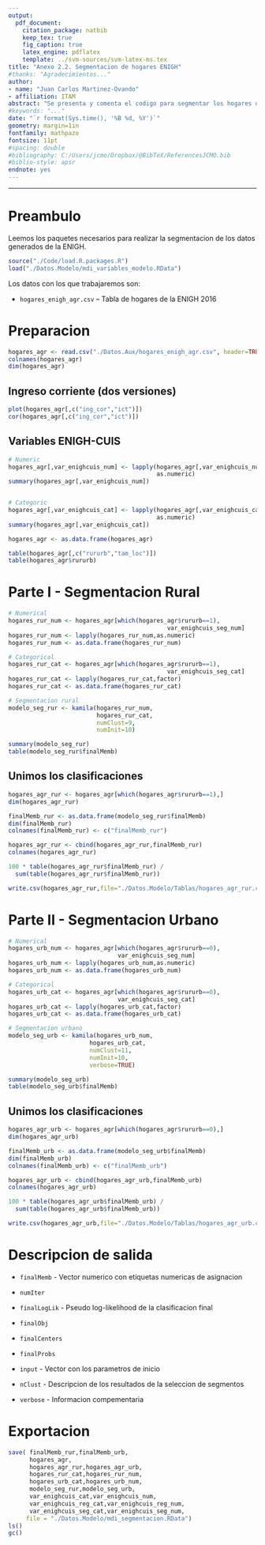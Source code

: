 ```yaml
---
output: 
  pdf_document:
    citation_package: natbib
    keep_tex: true
    fig_caption: true
    latex_engine: pdflatex
    template: ../svm-sources/svm-latex-ms.tex
title: "Anexo 2.2. Segmentacion de hogares ENIGH"
#thanks: "Agradecimientos..."
author: 
- name: "Juan Carlos Martinez-Ovando"
- affiliation: ITAM
abstract: "Se presenta y comenta el codigo para segmentar los hogares de la ENIGH 2016"
#keywords: "..."
date: "`r format(Sys.time(), '%B %d, %Y')`"
geometry: margin=1in
fontfamily: mathpazo
fontsize: 11pt
#spacing: double
#bibliography: C:/Users/jcmo/Dropbox/@BibTeX/ReferencesJCMO.bib
#biblio-style: apsr
endnote: yes
---
```


----------------

# Preambulo

Leemos los paquetes necesarios para realizar la segmentacion de los datos generados de la ENIGH.

```r
source("./Code/load.R.packages.R")
load("./Datos.Modelo/mdi_variables_modelo.RData")
```

Los datos con los que trabajaremos son:

* `hogares_enigh_agr.csv` -- Tabla de hogares de la ENIGH 2016  

# Preparacion

```r
hogares_agr <- read.csv("./Datos.Aux/hogares_enigh_agr.csv", header=TRUE)
colnames(hogares_agr)
dim(hogares_agr)
```

## Ingreso corriente (dos versiones)

```r
plot(hogares_agr[,c("ing_cor","ict")])
cor(hogares_agr[,c("ing_cor","ict")])
```

## Variables ENIGH-CUIS

```r
# Numeric
hogares_agr[,var_enighcuis_num] <- lapply(hogares_agr[,var_enighcuis_num],
                                          as.numeric)
summary(hogares_agr[,var_enighcuis_num])


# Categoric
hogares_agr[,var_enighcuis_cat] <- lapply(hogares_agr[,var_enighcuis_cat],
                                          as.numeric)
summary(hogares_agr[,var_enighcuis_cat])

hogares_agr <- as.data.frame(hogares_agr)

table(hogares_agr[,c("rururb","tam_loc")])
table(hogares_agr$rururb)
```

# Parte I - Segmentacion Rural

```r
# Numerical
hogares_rur_num <- hogares_agr[which(hogares_agr$rururb==1),
                                             var_enighcuis_seg_num]
hogares_rur_num <- lapply(hogares_rur_num,as.numeric)
hogares_rur_num <- as.data.frame(hogares_rur_num)

# Categorical
hogares_rur_cat <- hogares_agr[which(hogares_agr$rururb==1),
                                             var_enighcuis_seg_cat]
hogares_rur_cat <- lapply(hogares_rur_cat,factor)
hogares_rur_cat <- as.data.frame(hogares_rur_cat)

# Segmentacion rural
modelo_seg_rur <- kamila(hogares_rur_num, 
                         hogares_rur_cat,
                         numClust=9,
                         numInit=10)

summary(modelo_seg_rur)
table(modelo_seg_rur$finalMemb)
```

## Unimos los clasificaciones

```r
hogares_agr_rur <- hogares_agr[which(hogares_agr$rururb==1),]
dim(hogares_agr_rur)

finalMemb_rur <- as.data.frame(modelo_seg_rur$finalMemb)
dim(finalMemb_rur)
colnames(finalMemb_rur) <- c("finalMemb_rur") 

hogares_agr_rur <- cbind(hogares_agr_rur,finalMemb_rur)
colnames(hogares_agr_rur)  

100 * table(hogares_agr_rur$finalMemb_rur) / 
  sum(table(hogares_agr_rur$finalMemb_rur))

write.csv(hogares_agr_rur,file="./Datos.Modelo/Tablas/hogares_agr_rur.csv")
```

# Parte II - Segmentacion Urbano

```r
# Numerical
hogares_urb_num <- hogares_agr[which(hogares_agr$rururb==0), 
                               var_enighcuis_seg_num]
hogares_urb_num <- lapply(hogares_urb_num,as.numeric)
hogares_urb_num <- as.data.frame(hogares_urb_num)

# Categorical
hogares_urb_cat <- hogares_agr[which(hogares_agr$rururb==0), 
                               var_enighcuis_seg_cat]
hogares_urb_cat <- lapply(hogares_urb_cat,factor)
hogares_urb_cat <- as.data.frame(hogares_urb_cat)

# Segmentacion urbano
modelo_seg_urb <- kamila(hogares_urb_num, 
                       hogares_urb_cat,
                       numClust=11,
                       numInit=10,
                       verbose=TRUE)

summary(modelo_seg_urb)
table(modelo_seg_urb$finalMemb)
```

## Unimos los clasificaciones

```r
hogares_agr_urb <- hogares_agr[which(hogares_agr$rururb==0),]
dim(hogares_agr_urb)

finalMemb_urb <- as.data.frame(modelo_seg_urb$finalMemb)
dim(finalMemb_urb)
colnames(finalMemb_urb) <- c("finalMemb_urb") 

hogares_agr_urb <- cbind(hogares_agr_urb,finalMemb_urb)
colnames(hogares_agr_urb)

100 * table(hogares_agr_urb$finalMemb_urb) / 
  sum(table(hogares_agr_urb$finalMemb_urb))

write.csv(hogares_agr_urb,file="./Datos.Modelo/Tablas/hogares_agr_urb.csv")
```

# Descripcion de salida

* `finalMemb` - Vector numerico con etiquetas numericas de asignacion

* `numIter`

* `finalLogLik`	- Pseudo log-likelihood de la clasificacion final

* `finalObj`	

* `finalCenters`	

* `finalProbs`	

* `input` - Vector con los parametros de inicio

* `nClust` - Descripcion de los resultados de la seleccion de segmentos

* `verbose`	- Informacion compementaria

# Exportacion

```r
save( finalMemb_rur,finalMemb_urb,
      hogares_agr,
      hogares_agr_rur,hogares_agr_urb,
      hogares_rur_cat,hogares_rur_num,
      hogares_urb_cat,hogares_urb_num,
      modelo_seg_rur,modelo_seg_urb,
      var_enighcuis_cat,var_enighcuis_num,
      var_enighcuis_reg_cat,var_enighcuis_reg_num,
      var_enighcuis_seg_cat,var_enighcuis_seg_num,
     file = "./Datos.Modelo/mdi_segmentacion.RData")
ls()
gc()
```